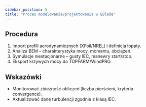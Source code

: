 ```yaml
---
sidebar_position: 5
title: "Proces modelowania/projektowania w QBlade"
---
```


## Procedura

1. Import profili aerodynamicznych (XFoil/NREL) i definicja łopaty.
2. Analiza BEM – charakterystyka mocy, momentu, obciążeń.
3. Symulacje niestacjonarne – gusty IEC, manewry start/stop.
4. Eksport krzywych mocy do TOPFARM/WindPRO.

## Wskazówki

- Monitorować zbieżność obliczeń (liczba pierścieni, kryteria convergence).
- Aktualizować dane turbulencji zgodnie z klasą IEC.

